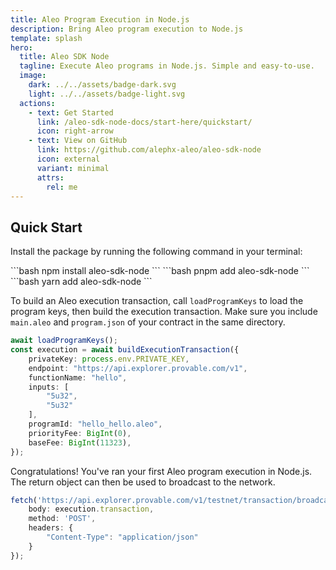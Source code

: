 ```yaml
---
title: Aleo Program Execution in Node.js
description: Bring Aleo program execution to Node.js
template: splash
hero:
  title: Aleo SDK Node
  tagline: Execute Aleo programs in Node.js. Simple and easy-to-use.
  image:
    dark: ../../assets/badge-dark.svg
    light: ../../assets/badge-light.svg
  actions:
    - text: Get Started
      link: /aleo-sdk-node-docs/start-here/quickstart/
      icon: right-arrow
    - text: View on GitHub
      link: https://github.com/alephx-aleo/aleo-sdk-node
      icon: external
      variant: minimal
      attrs:
        rel: me
---
```


## Quick Start

Install the package by running the following command in your terminal:


<Tabs>
	<TabItem label="npm">
		```bash
		npm install aleo-sdk-node
		```
	</TabItem>
	<TabItem label="pnpm">
		```bash 
		pnpm add aleo-sdk-node 
		```
	</TabItem>
	<TabItem label="yarn">
		```bash 
		yarn add aleo-sdk-node 
		```
	</TabItem>
</Tabs>

To build an Aleo execution transaction, call `loadProgramKeys` to load the program keys, then build the execution transaction. Make sure you include `main.aleo` and `program.json` of your contract in the same directory.

```ts
await loadProgramKeys();
const execution = await buildExecutionTransaction({
    privateKey: process.env.PRIVATE_KEY,
    endpoint: "https://api.explorer.provable.com/v1",
    functionName: "hello",
    inputs: [
        "5u32",
        "5u32"
    ],
    programId: "hello_hello.aleo",
    priorityFee: BigInt(0),
    baseFee: BigInt(11323),
});
```

Congratulations! You've ran your first Aleo program execution in Node.js. The return object can then be used to broadcast to the network.

```ts
fetch('https://api.explorer.provable.com/v1/testnet/transaction/broadcast', {
    body: execution.transaction,
    method: 'POST',
    headers: {
        "Content-Type": "application/json"
    }
});
```
